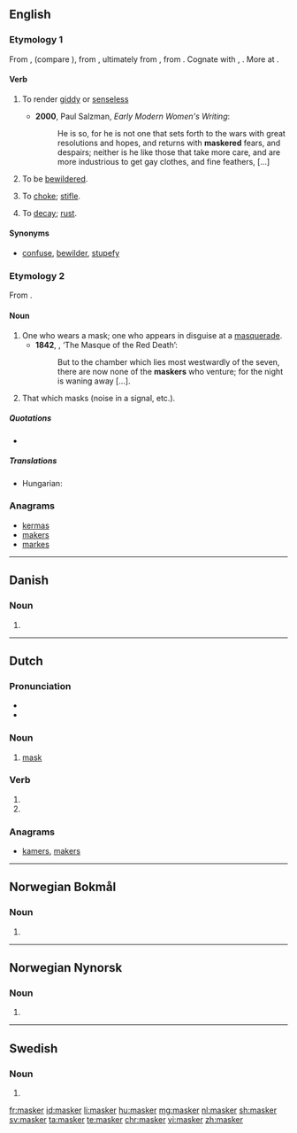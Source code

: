 ==English==

===Etymology 1===
From {{etyl|enm|en}} {{m|enm|*maskeren}}, {{term|malskren||to bewilder|lang=enm}} (compare {{etyl|enm|-}} {{term|bimalscren||to bewitch|lang=enm}}), from {{etyl|ang|en}} {{m|ang|*malscrian}} {{gloss|attested in derivative {{term|malscrung||enchantment, charm|lang=ang}}}}, ultimately from {{etyl|gem-pro|en}} {{m|gem-pro|*malskaz||haughty}}, from {{etyl|ine-pro|en}} {{m|ine-pro|*(s)mel-||to beat, crush, grind}}. Cognate with {{etyl|dum|-}} {{term|malsch||headstrong, zealous|lang=dum}}, {{etyl|got|-}} {{m|got|𐌼𐌰𐌻𐍃𐌺𐍃||foolish}}. More at {{l|en|mask}}. {{rfscript|got}}

====Verb====
{{en-verb}}

# {{context|transitive|now|chiefly|dialectal|lang=en}} To render [[giddy]] or [[senseless]]
#:{{rfquotek|Holland}}
#* '''2000''', Paul Salzman, ''Early Modern Women's Writing'':
#*: He is so, for he is not one that sets forth to the wars with great resolutions and hopes, and returns with '''maskered''' fears, and despairs; neither is he like those that take more care, and are more industrious to get gay clothes, and fine feathers, [...]
# {{context|intransitive|now|chiefly|dialectal|lang=en}} To be [[bewildered]].
# {{context|transitive|now|chiefly|dialectal|lang=en}} To [[choke]]; [[stifle]].
# {{context|transitive|now|chiefly|dialectal|lang=en}} To [[decay]]; [[rust]].

====Synonyms====
* {{sense|render giddy}} [[confuse]], [[bewilder]], [[stupefy]]

===Etymology 2===
From {{suffix|mask|er|lang=en}}.

====Noun====
{{en-noun}}

# One who wears a mask; one who appears in disguise at a [[masquerade]].
#* '''1842''', {{w|Edgar Allan Poe}}, ‘The Masque of the Red Death’:
#*: But to the chamber which lies most westwardly of the seven, there are now none of the '''maskers''' who venture; for the night is waning away […].
# That which masks (noise in a signal, etc.).

=====Quotations=====
* {{seeCites}}

=====Translations=====
{{trans-top|one who wears a mask}}
* Hungarian: {{t+|hu|álarcos}}
{{trans-mid}}
{{trans-bottom}}

===Anagrams===
* [[kermas#English|kermas]]
* [[makers#English|makers]]
* [[markes#English|markes]]

----

==Danish==

===Noun===
{{head|da|noun form|g=c}}

# {{plural indefinite of|maske|lang=da}}

----

==Dutch==

===Pronunciation===
* {{audio|Nl-masker.ogg|Audio|lang=nl}}
* {{hyphenation|mas|ker|lang=nl}}

===Noun===
{{nl-noun|n|-s|maskertje}}

# [[mask]]

===Verb===
{{nl-verb-form}}

# {{nl-verb form of|p=1|n=sg|t=pres|m=ind|maskeren}}
# {{nl-verb form of|m=imp|maskeren}}

===Anagrams===
* [[kamers#Dutch|kamers]], [[makers#Dutch|makers]]

----

==Norwegian Bokmål==

===Noun===
{{head|nb|noun form|g=m|g2=f}}

# {{inflection of|maske||indefinite|p|lang=nb}}

----
==Norwegian Nynorsk==

===Noun===
{{head|nn|noun form|g=f}}

# {{inflection of|maske||indefinite|p|lang=nn}}

----

==Swedish==

===Noun===
{{head|sv|noun form}}

# {{sv-noun-form-indef-pl|mask}}

[[fr:masker]]
[[id:masker]]
[[li:masker]]
[[hu:masker]]
[[mg:masker]]
[[nl:masker]]
[[sh:masker]]
[[sv:masker]]
[[ta:masker]]
[[te:masker]]
[[chr:masker]]
[[vi:masker]]
[[zh:masker]]